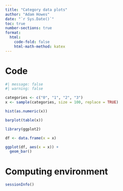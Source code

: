 ```yaml
---
title: "Category data plots"
author: "Adam Howes"
date: "`r Sys.Date()`"
toc: true
number-sections: true
format: 
  html: 
    code-fold: false
    html-math-method: katex
---
```


# Code

```r
#| message: false
#| warning: false

categories <- c("0", "1", "2", "3")
x <- sample(categories, size = 100, replace = TRUE)

hist(as.numeric(x))

barplot(table(x))

library(ggplot2)

df <- data.frame(x = x)

ggplot(df, aes(x = x)) +
  geom_bar()
```

# Computing environment

```r
sessionInfo()
```